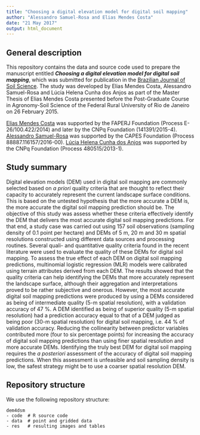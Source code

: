 ```yaml
---
title: "Choosing a digital elevation model for digital soil mapping"
author: "Alessandro Samuel-Rosa and Elias Mendes Costa"
date: "21 May 2017"
output: html_document
---
```


## General description

This repository contains the data and source code used to prepare the manuscript entitled ***Choosing a 
digital elevation model for digital soil mapping***, which was submitted for publication in the 
[Brazilian Journal of Soil Science][rbcs]. The study was developed by Elias Mendes Costa, Alessandro
Samuel-Rosa and Lúcia Helena Cunha dos Anjos as part of the Master Thesis of Elias Mendes Costa presented 
before the Post-Graduate Course in Agronomy-Soil Science of the Federal Rural University of Rio de Janeiro on 
26 February 2015.

[rbcs]: http://www.scielo.br/scielo.php?script=sci_serial&pid=0100-0683&lng=en

[Elias Mendes Costa](https://www.researchgate.net/profile/Elias_Costa6) was supported by the FAPERJ Foundation
(Process E-26/100.422/2014) and later by the CNPq Foundation (141391/2015-4).
[Alessandro Samuel-Rosa](https://www.researchgate.net/profile/Alessandro_Samuel-Rosa) was supported by the 
CAPES Foundation (Process 88887.116157/2016-00).
[Lúcia Helena Cunha dos Anjos](https://www.researchgate.net/profile/Lucia_Anjos) was supported by the CNPq
Foundation (Process 480515/2013-1).

## Study summary

Digital elevation models (DEM) used in digital soil mapping are commonly selected based on *a priori* quality criteria that are thought to reflect their capacity to accurately represent the current landscape surface conditions. This is based on the untested hypothesis that the more accurate a DEM is, the more accurate the digital soil mapping prediction should be. The objective of this study was assess whether these criteria effectively identify the DEM that delivers the most accurate digital soil mapping predictions. For that end, a study case was carried out using 157 soil observations (sampling density of 0.1 point per hectare) and DEMs of 5 m, 20 m and 30 m spatial resolutions constructed using different data sources and processing routines. Several quali- and quantitative quality criteria found in the recent literature were used to evaluate the quality of these DEMs for digital soil mapping. To assess the true effect of each DEM on digital soil mapping predictions, multinomial logistic regression (MLR) models were calibrated using terrain attributes derived from each DEM. The results showed that the quality criteria can help identifying the DEMs that more accurately represent the landscape surface, although their aggregation and interpretations proved to be rather subjective and onerous. However, the most accurate digital soil mapping predictions were produced by using a DEMs considered as being of intermediate quality (5-m spatial resolution), with a validation accuracy of 47 %. A DEM identified as being of superior quality (5-m spatial resolution) had a prediction accuracy equal to that of a DEM judged as being poor (30-m spatial resolution) for digital soil mapping, i.e. 44 % of validation accuracy. Reducing the collinearity between predictor variables contributed more (four to six percentage points) for increasing the accuracy of digital soil mapping predictions than using finer spatial resolution and more accurate DEMs. Identifying the truly best DEM for digital soil mapping requires the *a posteriori* assessment of the accuracy of digital soil mapping predictions. When this assessment is unfeasible and soil sampling density is low, the safest strategy might be to use a coarser spatial resolution DEM.

## Repository structure

We use the following repository structure:

    dem4dsm
    - code  # R source code
    - data  # point and gridded data
    - res   # resulting images and tables
